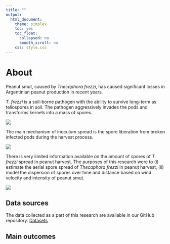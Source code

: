 ```yaml
---
title: ""
output:
  html_document:
    theme: simplex
    toc: yes
    toc_float:
      collapsed: no
      smooth_scroll: no
    css: style.css
---
```


# About

Peanut smut, caused by *Thecaphora frezzi*, has caused significant losses in Argentinian peanut production in recent years.

*T. frezzi* is a soil-borne pathogen with the ability to survive long-term as teliospores in soil.
The pathogen aggressively invades the pods and transforms kernels into a mass of spores.

![](figs_compendium/sdp.png)

The main mechanism of inoculum spread is the spore liberation from broken infected pods during the harvest process.

![](figs_compendium/harvest.png) 

There is very limited information available on the amount of spores of *T. frezzi* spread in peanut harvest.
The purposes of this research were to (i) estimate the aerial spore spread of *Thecaphora frezzi* in peanut harvest, (ii) model the dispersion of spores over time and distance based on wind velocity and intensity of peanut smut. 

![](figs_compendium/mm.png) 

## Data sources

The data collected as a part of this research are available in our GitHub repository.
[Datasets](https://github.com/juanchiem/peanut_smut_aerial/tree/main/data)

## Main outcomes


